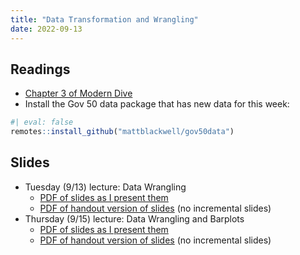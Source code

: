 ```yaml
---
title: "Data Transformation and Wrangling"
date: 2022-09-13
---
```



## Readings 

- [Chapter 3 of Modern Dive](https://moderndive.com/3-wrangling.html)
- Install the Gov 50 data package that has new data for this week:
```r
#| eval: false
remotes::install_github("mattblackwell/gov50data")
```

## Slides

- Tuesday (9/13) lecture: Data Wrangling
  - [PDF of slides as I present them](/slides/04_data_wrangling.pdf)
  - [PDF of handout version of slides](/slides/04_data_wrangling_handout.pdf) (no incremental slides)

- Thursday (9/15) lecture: Data Wrangling and Barplots
  - [PDF of slides as I present them](/slides/05_data_wrangling.pdf)
  - [PDF of handout version of slides](/slides/05_data_wrangling_handout.pdf) (no incremental slides)

